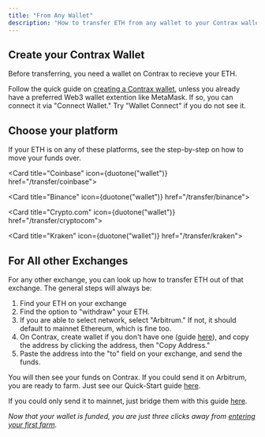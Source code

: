 ```yaml
---
title: "From Any Wallet"
description: "How to transfer ETH from any wallet to your Contrax wallet"
---
```


## Create your Contrax Wallet

Before transferring, you need a wallet on Contrax to recieve your ETH.

Follow the quick guide on [creating a Contrax wallet](../start/wallet-setup), unless you already have a preferred Web3 wallet extention like MetaMask. If so, you can connect it via "Connect Wallet." Try "Wallet Connect" if you do not see it.

## Choose your platform

If your ETH is on any of these platforms, see the step-by-step on how to move your funds over.

<Card title="Coinbase" icon={duotone("wallet")} href="/transfer/coinbase"></Card>

<Card title="Binance" icon={duotone("wallet")} href="/transfer/binance"></Card>

<Card title="Crypto.com" icon={duotone("wallet")} href="/transfer/cryptocom"></Card>

<Card title="Kraken" icon={duotone("wallet")} href="/transfer/kraken"></Card>

## For All other Exchanges

For any other exchange, you can look up how to transfer ETH out of that exchange. The general steps will always be:

1. Find your ETH on your exchange
2. Find the option to "withdraw" your ETH.
3. If you are able to select network, select "Arbitrum." If not, it should default to mainnet Ethereum, which is fine too.
4. On Contrax, create wallet if you don't have one (guide [here](../start/wallet-setup)), and copy the address by clicking the address, then "Copy Address."
5. Paste the address into the "to" field on your exchange, and send the funds.

You will then see your funds on Contrax. If you could send it on Arbitrum, you are ready to farm. Just see our Quick-Start guide [here](../start/quick-start).

If you could only send it to mainnet, just bridge them with this guide [here](../contrax-dapp/bridge).

_Now that your wallet is funded, you are just three clicks away from [entering your first farm](../contrax-dapp/farms)._

